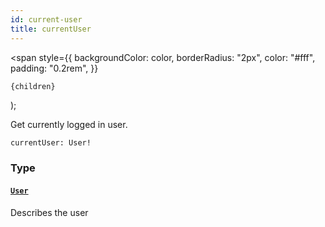 ```yaml
---
id: current-user
title: currentUser
---
```


  <span
    style={{
      backgroundColor: color,
      borderRadius: "2px",
      color: "#fff",
      padding: "0.2rem",
    }}
  >
    {children}
  </span>
);

Get currently logged in user.

```graphql
currentUser: User!

```

### Type

#### [`User`](/reference/tasklist-api/objects/user.mdx)

Describes the user
